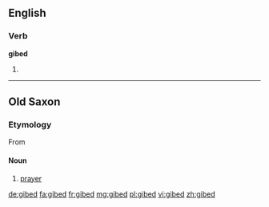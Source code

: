 {{also|ġibed}}
==English==

===Verb===
'''gibed'''

# {{en-past of|gibe}}

----

==Old Saxon==

===Etymology===
From {{prefix|gi|bed|lang=osx}}

====Noun====
{{osx-noun|g=n}}

# [[prayer]]

[[de:gibed]]
[[fa:gibed]]
[[fr:gibed]]
[[mg:gibed]]
[[pl:gibed]]
[[vi:gibed]]
[[zh:gibed]]